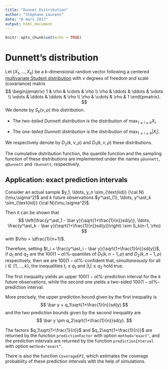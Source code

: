 ```yaml
---
title: "Dunnet Distribution"
author: "Stéphane Laurent"
date: "8 mars 2017"
output: html_document
---
```


```r
knitr::opts_chunk$set(echo = TRUE)
```

# Dunnett's distribution

Let $(X_1, \ldots, X_k)$ be a $k$-dimensional random vector following 
a centered [multivariate Student distribution](https://en.wikipedia.org/wiki/Multivariate_t-distribution) 
with $\nu$ 
degrees of freedom and scale (covariance) matrix 
$$
\begin{pmatrix}
1 & \rho & \cdots & \rho \\
\rho & \ddots & \ddots & \vdots \\
\vdots & \ddots & \ddots & \rho \\
\rho & \cdots & \rho & 1
\end{pmatrix}.
$$
We denote by $S_k(\nu, \rho)$ this distribution.

- The *two-tailed Dunnett distribution* is the distribution of 
$\max_{1 \leqslant i \leqslant k} X_i$. 

- The *one-tailed Dunnett distribution* is the distribution of 
$\max_{1 \leqslant i \leqslant k} |X_i|$. 

We respectively denote by $D_2(k, \nu, \rho)$ and $D_1(k, \nu, \rho)$ 
these distributions. 

The cumulative distribution function, the quantile function and 
the sampling function of these 
distributions are implemented under the names 
`pDunnett`, `qDunnett` and `rDunnett`, respectively. 


## Application: exact prediction intervals 

Consider an actual sample 
$y_1, \ldots, y_n \sim_{\text{iid}} {\cal N}(\mu,\sigma^2)$ 
and $k$ future observations 
$y^\ast_{1}, \ldots, y^\ast_k \sim_{\text{iid}} {\cal N}(\mu,\sigma^2)$.

Then it can be shown that
$$
\left(\frac{y^\ast_1 - \bar y}{\sqrt{1+\frac{1}{n}}sd(y)}, 
\ldots, 
\frac{y^\ast_k - \bar y}{\sqrt{1+\frac{1}{n}}sd(y)}\right) \sim S_k(n-1, \rho)
$$
with $\rho = \dfrac{1}{n+1}$.  

Therefore, setting 
$t_i = \frac{y^\ast_i - \bar y}{\sqrt{1+\frac{1}{n}}sd(y)}$,  
if $q_1$ and $q_2$ are the $100(1-\alpha)\%$-quantiles of 
$D_1(k, n-1, \rho)$ and $D_2(k, n-1, \rho)$ respectively, then 
we are $100(1-\alpha)\%$-confident that, *simultaneously* for 
all $i \in \{1, \ldots, k\}$, the inequalities 
$t_i \leqslant q_1$ and $|t_i| \leqslant q_2$ hold true. 

The first inequality yields an upper $100(1-\alpha)\%$-prediction interval 
for the $k$ future observations, while the second one 
yields a two-sided $100(1-\alpha)\%$-prediction interval. 

More precisely, the upper prediction bound given by the first inequality is 
$$
\bar y + q_1\sqrt{1+\frac{1}{n}}sd(y)
$$
and the two prediction bounds given by the second inequality are 
$$
\bar y \pm q_2\sqrt{1+\frac{1}{n}}sd(y).
$$

The factors $q_1\sqrt{1+\frac{1}{n}}$ and $q_2\sqrt{1+\frac{1}{n}}$ are 
returned by the function `predictionFactor` with option `method="exact"`, 
and the prediction intervals are returned by the function 
`predictionInterval` with option `method="exact"`.

There is also the function `CoverageEPI`, which estimates the coverage probability of these prediction intervals with the help of simulations. 
